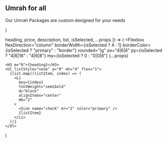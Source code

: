   <Section 
  py="8|12|16|24" {...props}
    backgroundImage="url(https://images.unsplash.com/photo-1551041777-ed277b8dd348?ixlib=rb-1.2.1&auto=format&fit=crop&w=1868&q=80)">
    <Container>
      <Flexbox flexDirection="column">
        <H2 color="white" m="0" >Umrah for all</H2>
        <P color="white" fontSize="xl|2xl" mt="2" >
          Our Umrah Packages are custom designed for your needs
        </P>
      </Flexbox>
      <Grid col="1|2" mt="4|6|8" gap="4|6|0">
        <PricingItem 
        bg="background"
        opacity="0.9"
         heading ="General Umrah Package"
          list={[
            "Stay:15 days",
            "Hotel Accomodation",
            "Umrah Visa",
            "Buffet Breakfast Lunch and Dinner",
            "Transport by AC buses",
            "Ziyarat",
            "Laundry Services",
            "5 Litre Zam Zam",
            "2 bags(big & small)",
            "Tour Guide",
            "Service:Mumbai Airport to Jeddah Airport",
          ]}
          roundedRight="null|null|none"
          borderRight="null|null|none"
        />
        <PricingItem 
        bg="background"
        opacity="0.9"
          heading="VIP Umrah Package"
          description="For larger businesses with advanced administration tools"
          list={[
            "Stay:Customised",
            "Hotel Accomodation",
            "Umrah Visa",
            "Buffet Breakfast Lunch and Dinner",
            "Transport by AC buses",
            "Ziyarat",
            "Laundry Services",
            "5 Litre Zam Zam",
            "2 bags(big & small)",
            "Tour Guide",
            "Service:Door to Door",
          ]}
          isSelected
        />
      </Grid>
</Container>
  </Section>
)


  heading,
  price,
  description,
  list,
  isSelected,
  ...props
}) => (
  <Flexbox
    flexDirection="column"
    borderWidth={isSelected ? 4 : 1}
    borderColor={isSelected ? "primary" : "border"}
    rounded="lg"
    px="4|6|8"
    py={isSelected ? "4|6|16" : "4|6|8"}
    my={isSelected ? 0 : "0|0|8"}
    {...props}
  >
    <H3 m="0">{heading}</H3>
    <Ul listStyle="none" p="0" mt="4" flex="1">
      {list.map((listItem, index) => (
        <Li
          key={index}
          fontWeight="semibold"
          d="block"
          alignItems="center"
          mb="2"
        >
          <Icon name="check" mr="2" color="primary" />
          {listItem}
        </Li>
      ))}
    </Ul>
    
  </Flexbox>
)
